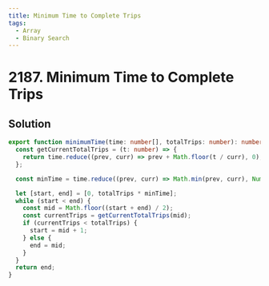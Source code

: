 ```yaml
---
title: Minimum Time to Complete Trips
tags:
  - Array
  - Binary Search
---
```


# 2187. Minimum Time to Complete Trips

<Badges>
  <LevelBadge level="medium" />
  <TopicBadge name="Array" slug="array" />
  <TopicBadge name="Binary Search" slug="binary-search" />
</Badges>

## Solution

```typescript filename="solution.ts" copy
export function minimumTime(time: number[], totalTrips: number): number {
  const getCurrentTotalTrips = (t: number) => {
    return time.reduce((prev, curr) => prev + Math.floor(t / curr), 0);
  };

  const minTime = time.reduce((prev, curr) => Math.min(prev, curr), Number.MAX_SAFE_INTEGER);

  let [start, end] = [0, totalTrips * minTime];
  while (start < end) {
    const mid = Math.floor((start + end) / 2);
    const currentTrips = getCurrentTotalTrips(mid);
    if (currentTrips < totalTrips) {
      start = mid + 1;
    } else {
      end = mid;
    }
  }
  return end;
}
```

<ProblemLink
  codingSite="leetcode"
  href="https://leetcode.com/problems/minimum-time-to-complete-trips"
  title="Minimum Time to Complete Trips"
/>

